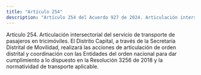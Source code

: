 ```yaml
---
title: "Artículo 254"
description: "Artículo 254 del Acuerdo 927 de 2024. Articulación intersectorial del servicio de transporte de pasajeros en tricimóviles."
---
```


Artículo 254. Articulación intersectorial del servicio de transporte de pasajeros en tricimóviles. El Distrito Capital, a través de la Secretaría Distrital de Movilidad, realizará las acciones de articulación de orden distrital y coordinación con las Entidades del orden nacional para dar cumplimiento a lo dispuesto en la Resolución 3256 de 2018 y la normatividad de transporte aplicable.